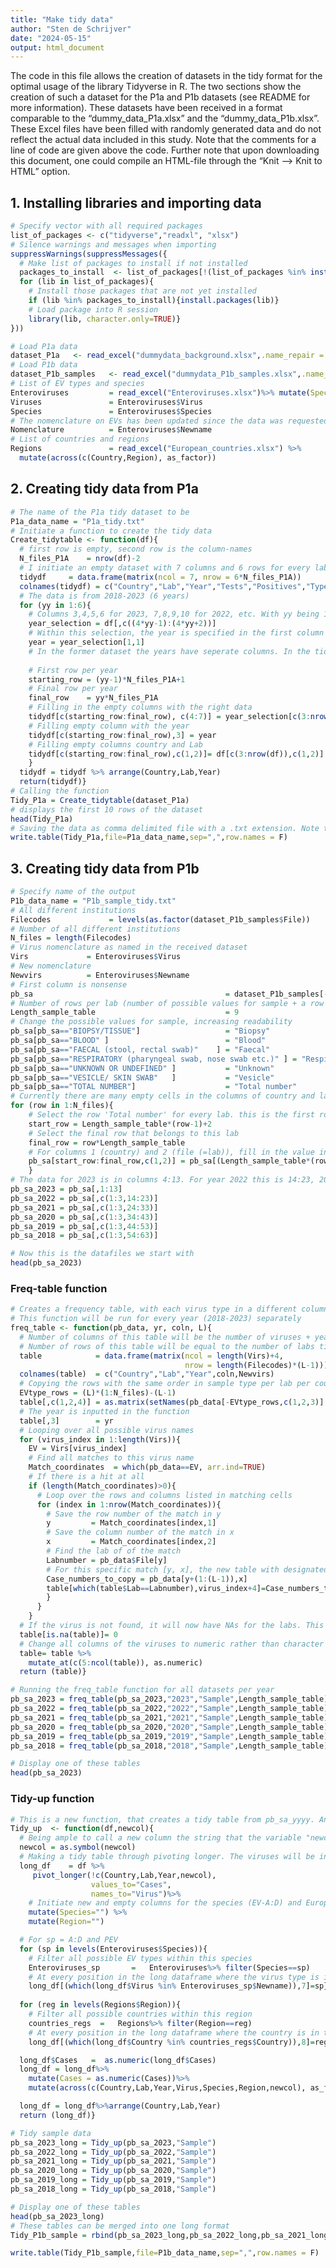 ---
title: "Make tidy data"
author: "Sten de Schrijver"
date: "2024-05-15"
output: html_document
---

The code in this file allows the creation of datasets in the tidy format for the optimal usage of the library Tidyverse in R. The two sections show the creation of such a dataset for the P1a and P1b datasets (see README for more information). These datasets have been received in a format comparable to the "dummy_data_P1a.xlsx" and the "dummy_data_P1b.xlsx". These Excel files have been filled with randomly generated data and do not reflect the actual data included in this study. Note that the comments for a line of code are given above the code. Further note that upon downloading this document, one could compile an HTML-file through the "Knit --> Knit to HTML" option.


## 1. Installing libraries and importing data
```{r setup}
# Specify vector with all required packages
list_of_packages <- c("tidyverse","readxl", "xlsx")
# Silence warnings and messages when importing
suppressWarnings(suppressMessages({
  # Make list of packages to install if not installed
  packages_to_install  <- list_of_packages[!(list_of_packages %in% installed.packages()[,"Package"])]
  for (lib in list_of_packages){
    # Install those packages that are not yet installed
    if (lib %in% packages_to_install){install.packages(lib)}
    # Load package into R session
    library(lib, character.only=TRUE)}
}))

# Load P1a data
dataset_P1a   <- read_excel("dummydata_background.xlsx",.name_repair = "unique_quiet") 
# Load P1b data
dataset_P1b_samples   <- read_excel("dummydata_P1b_samples.xlsx",.name_repair = "unique_quiet") 
# List of EV types and species
Enteroviruses         = read_excel("Enteroviruses.xlsx")%>% mutate(Species = as.factor(Species)) 
Viruses               = Enteroviruses$Virus                 
Species               = Enteroviruses$Species    
# The nomenclature on EVs has been updated since the data was requested
Nomenclature          = Enteroviruses$Newname     
# List of countries and regions
Regions               = read_excel("European_countries.xlsx") %>%
  mutate(across(c(Country,Region), as_factor))
```

## 2. Creating tidy data from P1a
```{r}
# The name of the P1a tidy dataset to be
P1a_data_name = "P1a_tidy.txt"
# Initiate a function to create the tidy data
Create_tidytable <- function(df){                                 
  # first row is empty, second row is the column-names
  N_files_P1A    = nrow(df)-2 
  # I initiate an empty dataset with 7 columns and 6 rows for every lab.  
  tidydf     = data.frame(matrix(ncol = 7, nrow = 6*N_files_P1A))   
  colnames(tidydf) = c("Country","Lab","Year","Tests","Positives","Typed_attempted","Typed_succesful") 
  # The data is from 2018-2023 (6 years)
  for (yy in 1:6){
    # Columns 3,4,5,6 for 2023, 7,8,9,10 for 2022, etc. With yy being 1:6 the right indexing is (4*yy)-1 : (4*yy)+2
    year_selection = df[,c((4*yy-1):(4*yy+2))]          
    # Within this selection, the year is specified in the first column
    year = year_selection[1,1]                        
    # In the former dataset the years have seperate columns. In the tidy dataset, the years will be in the same column, specified by a single variable, namely 'Year'. At every year, there will be a row for each institute with the proper data. Starting at row 0 until row 24 for 2023. This comes down to rows (yy-1)*N_files_P1A+1 (1 for 2023, 25 for 2022, etc.). 
    
    # First row per year
    starting_row = (yy-1)*N_files_P1A+1
    # Final row per year
    final_row    = yy*N_files_P1A
    # Filling in the empty columns with the right data
    tidydf[c(starting_row:final_row), c(4:7)] = year_selection[c(3:nrow(df)),]   
    # Filling empty column with the year
    tidydf[c(starting_row:final_row),3] = year                                   
    # Filling empty columns country and Lab
    tidydf[c(starting_row:final_row),c(1,2)]= df[c(3:nrow(df)),c(1,2)]         
    }
  tidydf = tidydf %>% arrange(Country,Lab,Year)
  return(tidydf)}
# Calling the function
Tidy_P1a = Create_tidytable(dataset_P1a) 
# displays the first 10 rows of the dataset
head(Tidy_P1a)
# Saving the data as comma delimited file with a .txt extension. Note that the delimiter can be changed to an character (i.e. semicolon, tab).
write.table(Tidy_P1a,file=P1a_data_name,sep=",",row.names = F)
```

## 3. Creating tidy data from P1b
```{r}
# Specify name of the output
P1b_data_name = "P1b_sample_tidy.txt"
# All different institutions 
Filecodes             = levels(as.factor(dataset_P1b_samples$File))
# Number of all different institutions
N_files = length(Filecodes)
# Virus nomenclature as named in the received dataset
Virs             = Enteroviruses$Virus
# New nomenclature
Newvirs          = Enteroviruses$Newname
# First column is nonsense
pb_sa                                           = dataset_P1b_samples[-1,]               
# Number of rows per lab (number of possible values for sample + a row of total numbers + row with virus names)
Length_sample_table                             = 9                             
# Change the possible values for sample, increasing readability
pb_sa[pb_sa=="BIOPSY/TISSUE"]                   = "Biopsy"                      
pb_sa[pb_sa=="BLOOD" ]                          = "Blood"                       
pb_sa[pb_sa=="FAECAL (stool, rectal swab)"    ] = "Faecal"                     
pb_sa[pb_sa=="RESPIRATORY (pharyngeal swab, nose swab etc.)" ] = "Respiratory" 
pb_sa[pb_sa=="UNKNOWN OR UNDEFINED" ]           = "Unknown"
pb_sa[pb_sa=="VESICLE/ SKIN SWAB"   ]           = "Vesicle"
pb_sa[pb_sa=="TOTAL NUMBER"]                    = "Total number"
# Currently there are many empty cells in the columns of country and lab (only filled for the first row per lab). This fills the complete columns
for (row in 1:N_files){
    # Select the row 'Total number' for every lab. this is the first row with an empty 'country' and 'file' columns.
    start_row = Length_sample_table*(row-1)+2
    # Select the final row that belongs to this lab
    final_row = row*Length_sample_table
    # For columns 1 (country) and 2 (file (=lab)), fill in the value in the first row for this lab
    pb_sa[start_row:final_row,c(1,2)] = pb_sa[(Length_sample_table*(row-1)+1),c(1,2)]
    } 
# The data for 2023 is in columns 4:13. For year 2022 this is 14:23, 2021 24:33, etc. Further, all columns 1:3 are added because these are the country, lab, and sample type
pb_sa_2023 = pb_sa[,1:13]                                                     
pb_sa_2022 = pb_sa[,c(1:3,14:23)]
pb_sa_2021 = pb_sa[,c(1:3,24:33)]
pb_sa_2020 = pb_sa[,c(1:3,34:43)]
pb_sa_2019 = pb_sa[,c(1:3,44:53)]
pb_sa_2018 = pb_sa[,c(1:3,54:63)]

# Now this is the datafiles we start with
head(pb_sa_2023)
```

### Freq-table function
```{r}
# Creates a frequency table, with each virus type in a different column. Input is: pb_dataset, the year, the new column (Month, Clinical signs, Age, and in this case, specimen type (sample))
# This function will be run for every year (2018-2023) separately
freq_table <- function(pb_data, yr, coln, L){
  # Number of columns of this table will be the number of viruses + year, country, lab and type of sample
  # Number of rows of this table will be equal to the number of labs times the number of rows per lab - 1 row (not interested in the row with EV types)
  table            = data.frame(matrix(ncol = length(Virs)+4,                   
                                       nrow = length(Filecodes)*(L-1)))         
  colnames(table)  = c("Country","Lab","Year",coln,Newvirs)
  # Copying the rows with the same order in sample type per lab per country, every 9th row starting from 1 (i.e. 1, 10, 19, 28, etc.) should be removed (this is the row with virus types)
  EVtype_rows = (L)*(1:N_files)-(L-1)
  table[,c(1,2,4)] = as.matrix(setNames(pb_data[-EVtype_rows,c(1,2,3)],NULL))
  # The year is inputted in the function
  table[,3]        = yr                 
  # Looping over all possible virus names
  for (virus_index in 1:length(Virs)){                                          
    EV = Virs[virus_index]               
    # Find all matches to this virus name
    Match_coordinates  = which(pb_data==EV, arr.ind=TRUE)
    # If there is a hit at all
    if (length(Match_coordinates)>0){         
      # Loop over the rows and columns listed in matching cells
      for (index in 1:nrow(Match_coordinates)){                                
        # Save the row number of the match in y
        y         = Match_coordinates[index,1]    
        # Save the column number of the match in x
        x         = Match_coordinates[index,2]       
        # Find the lab of of the match
        Labnumber = pb_data$File[y] 
        # For this specific match [y, x], the new table with designated virus (column) and lab, will be filled with the numbers that are listed underneath the virus type in the original dataset
        Case_numbers_to_copy = pb_data[y+(1:(L-1)),x]
        table[which(table$Lab==Labnumber),virus_index+4]=Case_numbers_to_copy
        }
      }     
    }
  # If the virus is not found, it will now have NAs for the labs. This turns those values to 0.
  table[is.na(table)]= 0  
  # Change all columns of the viruses to numeric rather than character
  table= table %>%                                                              
    mutate_at(c(5:ncol(table)), as.numeric)                                
  return (table)}
```

```{r}
# Running the freq_table function for all datasets per year
pb_sa_2023 = freq_table(pb_sa_2023,"2023","Sample",Length_sample_table) 
pb_sa_2022 = freq_table(pb_sa_2022,"2022","Sample",Length_sample_table)
pb_sa_2021 = freq_table(pb_sa_2021,"2021","Sample",Length_sample_table)
pb_sa_2020 = freq_table(pb_sa_2020,"2020","Sample",Length_sample_table)
pb_sa_2019 = freq_table(pb_sa_2019,"2019","Sample",Length_sample_table)
pb_sa_2018 = freq_table(pb_sa_2018,"2018","Sample",Length_sample_table)

# Display one of these tables
head(pb_sa_2023)
```

### Tidy-up function
```{r}
# This is a new function, that creates a tidy table from pb_sa_yyyy. An output is returned for each dataframe, all of which are merged in the end.
Tidy_up  <- function(df,newcol){  
  # Being ample to call a new column the string that the variable "newcol" encodes
  newcol = as.symbol(newcol)
  # Making a tidy table through pivoting longer. The viruses will be in a new column called "Virus" and the associated case numbers will be in a new column "Cases".
  long_df    = df %>%                                                 
     pivot_longer(!c(Country,Lab,Year,newcol),
                  values_to="Cases",                                            
                  names_to="Virus")%>%                                         
    # Initiate new and empty columns for the species (EV-A:D) and European region
    mutate(Species="") %>%                                                      
    mutate(Region="")                                                          

  # For sp = A:D and PEV
  for (sp in levels(Enteroviruses$Species)){                
    # Filter all possible EV types within this species
    Enteroviruses_sp       =   Enteroviruses%>% filter(Species==sp)       
    # At every position in the long dataframe where the virus type is in this "Enteroviruses_sp" list, the 7th column (Species) in this long_df will change to the correct species name
    long_df[(which(long_df$Virus %in% Enteroviruses_sp$Newname)),7]=sp}                   
    
  for (reg in levels(Regions$Region)){                                             
    # Filter all possible countries within this region
    countries_regs  =   Regions%>% filter(Region==reg)   
    # At every position in the long dataframe where the country is in this "countries_regs" list, the 8th column (Region) in this long_df will change to the correct Region name
    long_df[(which(long_df$Country %in% countries_regs$Country)),8]=reg}

  long_df$Cases   =  as.numeric(long_df$Cases)    
  long_df = long_df%>%
    mutate(Cases = as.numeric(Cases))%>%
    mutate(across(c(Country,Lab,Year,Virus,Species,Region,newcol), as_factor))

  long_df = long_df%>%arrange(Country,Lab,Year)
  return (long_df)}
```

```{r}
# Tidy sample data
pb_sa_2023_long = Tidy_up(pb_sa_2023,"Sample")
pb_sa_2022_long = Tidy_up(pb_sa_2022,"Sample")
pb_sa_2021_long = Tidy_up(pb_sa_2021,"Sample")
pb_sa_2020_long = Tidy_up(pb_sa_2020,"Sample")
pb_sa_2019_long = Tidy_up(pb_sa_2019,"Sample")
pb_sa_2018_long = Tidy_up(pb_sa_2018,"Sample")

# Display one of these tables
head(pb_sa_2023_long)
# These tables can be merged into one long format
Tidy_P1b_sample = rbind(pb_sa_2023_long,pb_sa_2022_long,pb_sa_2021_long,pb_sa_2020_long,pb_sa_2019_long,pb_sa_2018_long)

write.table(Tidy_P1b_sample,file=P1b_data_name,sep=",",row.names = F)
```
